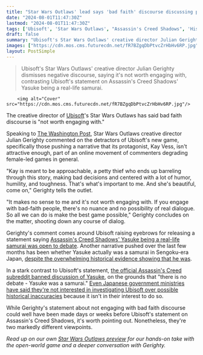 ```yaml
---
title: "Star Wars Outlaws' lead says 'bad faith' discourse discussing protagonist Kay's looks are 'not worth engaging with'"
date: "2024-08-01T11:47:30Z"
lastmod: "2024-08-01T11:47:30Z"
tags: ['Ubisoft', 'Star Wars Outlaws', "Assassin's Creed Shadows", 'Historical Fiction']
draft: false
summary: "Ubisoft's Star Wars Outlaws' creative director Julian Gerighty dismisses negative discourse, saying it's not worth engaging with, contrasting Ubisoft's statement on Assassin's Creed Shadows' Yasuke being a real-life samurai."
images: ["https://cdn.mos.cms.futurecdn.net/fR7BZgqDbPtvcZrHbHv6RP.jpg"]
layout: PostSimple
---
```

> Ubisoft's Star Wars Outlaws' creative director Julian Gerighty dismisses negative discourse, saying it's not worth engaging with, contrasting Ubisoft's statement on Assassin's Creed Shadows' Yasuke being a real-life samurai.


        <img alt="Cover" src="https://cdn.mos.cms.futurecdn.net/fR7BZgqDbPtvcZrHbHv6RP.jpg"/>
        
The creative director of [Ubisoft](https://www.gamesradar.com/tag/ubisoft/)'s Star Wars Outlaws has said bad faith discourse is "not worth engaging with."

Speaking to [The Washington Post](https://www.washingtonpost.com/entertainment/video-games/2024/07/30/star-wars-outlaws-kay-vess-preview/), Star Wars Outlaws creative director Julian Gerighty commented on the detractors of Ubisoft's new game, specifically those pushing a narrative that its protagonist, Kay Vess, isn't attractive enough, part of an online movement of commenters degrading female-led games in general.

"Kay is meant to be approachable, a petty thief who ends up barreling through this story, making bad decisions and centered with a lot of humor, humility, and toughness. That's what's important to me. And she's beautiful, come on," Gerighty tells the outlet.

"It makes no sense to me and it's not worth engaging with. If you engage with bad-faith people, there's no nuance and no possibility of real dialogue. So all we can do is make the best game possible," Gerighty concludes on the matter, shooting down any course of dialog.

Gerighty's comment comes around Ubisoft raising eyebrows for releasing a statement saying [Assassin's Creed Shadows' Yasuke being a real-life samurai was open to debate](https://www.gamesradar.com/games/assassin-s-creed/ubisoft-apologizes-for-assassins-creed-shadows-promotional-material-thats-caused-concern-within-the-japanese-community-promises-the-rpg-will-keep-evolving-until-launch/). Another narrative pushed over the last few months has been whether Yasuke actually was a samurai in Sengoku-era Japan, [despite the overwhelming historical evidence showing that he was](https://www.gamesradar.com/games/assassin-s-creed/who-is-assassins-creed-shadows-protagonist-yasuke-the-history-behind-the-first-black-samurai-explained/).

In a stark contrast to Ubisoft's statement, [the official Assassin's Creed subreddit banned discussion of Yasuke](https://www.gamesradar.com/games/assassin-s-creed/major-assassins-creed-forum-draws-a-line-under-assassins-creed-shadows-discussions-there-is-no-debate-yasuke-was-a-samurai/), on the grounds that "there is no debate - Yasuke was a samurai." [Even Japanese government ministries have said they're not interested in investigating Ubisoft over possible historical inaccuracies](https://www.gamesradar.com/games/assassin-s-creed/assassins-creed-shadows-debate-somehow-reaches-japanese-government-ministries-who-reportedly-remind-everyone-that-historical-fiction-isnt-really-their-concern-at-all/) because it isn't in their interest to do so. 

While Gerighty's statement about not engaging with bad faith discourse could well have been made days or weeks before Ubisoft's statement on Assassin's Creed Shadows, it's worth pointing out. Nonetheless, they're two markedly different viewpoints.

*Read up on our own *[<em>Star Wars Outlaws preview</em>](https://www.gamesradar.com/games/action/assassins-creed-odyssey-helped-shape-star-wars-outlaws-because-its-director-could-pick-up-the-phone-and-talk-to-ubisofts-other-devs-about-the-technicalities-of-shaping-their-open-world/)* for our hands-on take with the open-world game and a deeper conversation with Gerighty.*
        